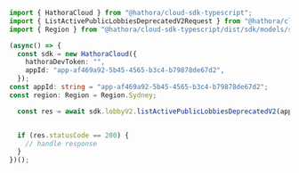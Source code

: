 ```typescript ListActivePublicLobbiesDeprecatedV2.ts
import { HathoraCloud } from "@hathora/cloud-sdk-typescript";
import { ListActivePublicLobbiesDeprecatedV2Request } from "@hathora/cloud-sdk-typescript/dist/sdk/models/operations";
import { Region } from "@hathora/cloud-sdk-typescript/dist/sdk/models/shared";

(async() => {
  const sdk = new HathoraCloud({
    hathoraDevToken: "",
    appId: "app-af469a92-5b45-4565-b3c4-b79878de67d2",
  });
const appId: string = "app-af469a92-5b45-4565-b3c4-b79878de67d2";
const region: Region = Region.Sydney;

  const res = await sdk.lobbyV2.listActivePublicLobbiesDeprecatedV2(appId, region);


  if (res.statusCode == 200) {
    // handle response
  }
})();
```
